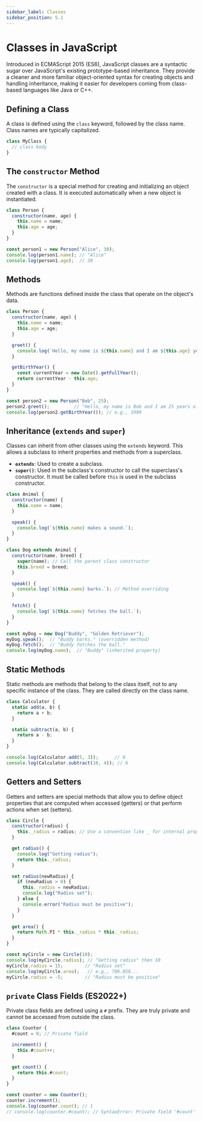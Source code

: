```yaml
---
sidebar_label: Classes
sidebar_position: 5.1
---
```


# Classes in JavaScript

Introduced in ECMAScript 2015 (ES6), JavaScript classes are a syntactic sugar over JavaScript's existing prototype-based inheritance. They provide a cleaner and more familiar object-oriented syntax for creating objects and handling inheritance, making it easier for developers coming from class-based languages like Java or C++.

## Defining a Class

A class is defined using the `class` keyword, followed by the class name. Class names are typically capitalized.

```javascript
class MyClass {
  // class body
}
```

## The `constructor` Method

The `constructor` is a special method for creating and initializing an object created with a class. It is executed automatically when a new object is instantiated.

```javascript
class Person {
  constructor(name, age) {
    this.name = name;
    this.age = age;
  }
}

const person1 = new Person("Alice", 30);
console.log(person1.name); // "Alice"
console.log(person1.age);  // 30
```

## Methods

Methods are functions defined inside the class that operate on the object's data.

```javascript
class Person {
  constructor(name, age) {
    this.name = name;
    this.age = age;
  }

  greet() {
    console.log(`Hello, my name is ${this.name} and I am ${this.age} years old.`);
  }

  getBirthYear() {
    const currentYear = new Date().getFullYear();
    return currentYear - this.age;
  }
}

const person2 = new Person("Bob", 25);
person2.greet();         // "Hello, my name is Bob and I am 25 years old."
console.log(person2.getBirthYear()); // e.g., 1999
```

## Inheritance (`extends` and `super`)

Classes can inherit from other classes using the `extends` keyword. This allows a subclass to inherit properties and methods from a superclass.

-   **`extends`**: Used to create a subclass.
-   **`super()`**: Used in the subclass's constructor to call the superclass's constructor. It must be called before `this` is used in the subclass constructor.

```javascript
class Animal {
  constructor(name) {
    this.name = name;
  }

  speak() {
    console.log(`${this.name} makes a sound.`);
  }
}

class Dog extends Animal {
  constructor(name, breed) {
    super(name); // Call the parent class constructor
    this.breed = breed;
  }

  speak() {
    console.log(`${this.name} barks.`); // Method overriding
  }

  fetch() {
    console.log(`${this.name} fetches the ball.`);
  }
}

const myDog = new Dog("Buddy", "Golden Retriever");
myDog.speak();  // "Buddy barks." (overridden method)
myDog.fetch();  // "Buddy fetches the ball."
console.log(myDog.name);  // "Buddy" (inherited property)
```

## Static Methods

Static methods are methods that belong to the class itself, not to any specific instance of the class. They are called directly on the class name.

```javascript
class Calculator {
  static add(a, b) {
    return a + b;
  }

  static subtract(a, b) {
    return a - b;
  }
}

console.log(Calculator.add(5, 3));      // 8
console.log(Calculator.subtract(10, 4)); // 6
```

## Getters and Setters

Getters and setters are special methods that allow you to define object properties that are computed when accessed (getters) or that perform actions when set (setters).

```javascript
class Circle {
  constructor(radius) {
    this._radius = radius; // Use a convention like _ for internal properties
  }

  get radius() {
    console.log("Getting radius");
    return this._radius;
  }

  set radius(newRadius) {
    if (newRadius > 0) {
      this._radius = newRadius;
      console.log("Radius set");
    } else {
      console.error("Radius must be positive");
    }
  }

  get area() {
    return Math.PI * this._radius * this._radius;
  }
}

const myCircle = new Circle(10);
console.log(myCircle.radius); // "Getting radius" then 10
myCircle.radius = 15;        // "Radius set"
console.log(myCircle.area);   // e.g., 706.858...
myCircle.radius = -5;        // "Radius must be positive"
```

## `private` Class Fields (ES2022+)

Private class fields are defined using a `#` prefix. They are truly private and cannot be accessed from outside the class.

```javascript
class Counter {
  #count = 0; // Private field

  increment() {
    this.#count++;
  }

  get count() {
    return this.#count;
  }
}

const counter = new Counter();
counter.increment();
console.log(counter.count); // 1
// console.log(counter.#count); // SyntaxError: Private field '#count' must be declared in an enclosing class
```
